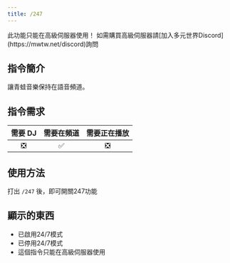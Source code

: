 ```yaml
---
title: /247
---
```


<Warning>
此功能只能在高級伺服器使用！  
如需購買高級伺服器請[加入多元世界Discord](https://mwtw.net/discord)詢問
</Warning>

## 指令簡介
<Info>
讓青蛙音樂保持在語音頻道。
</Info>

## 指令需求
| 需要 DJ |	需要在頻道 | 需要正在播放 |
| :-----: | :-------: | :---------: |
|   ❎   |    ✅     |     ❎      |

## 使用方法
打出 `/247` 後，即可開關247功能

## 顯示的東西
- 已啟用24/7模式
- 已停用24/7模式
- 這個指令只能在高級伺服器使用